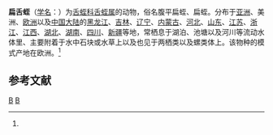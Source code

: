 {{Speciesbox 
| genus = Glossiphonia
| species = complanata
| image = Glossiphonia complanata (YPM IZ 098126).jpeg
| authority = ([[卡尔·林奈|Linnaeus]], 1758)<ref name='id10248'>{{cite web| url =http://www.bioinfo.cn/db05/BjdwSpecies.php?action=view&id=10248| title =扁舌蛭| work =《中国动物物种编目数据库》| publisher =中国科学院微生物研究所| author =中国科学院动物研究所| accessdate =2009-04-16| deadurl =yes| archiveurl =https://web.archive.org/web/20160305071451/http://www.bioinfo.cn/db05/BjdwSpecies.php?action=view&id=10248| archivedate =2016-03-05}}</ref>
}}

'''扁舌蛭'''（[[学名|学名]]：{{lang|la|''Glossiphonia complanata''}}）为[[舌蛭科|舌蛭科]][[舌蛭属|舌蛭属]]的动物，俗名腹平扁蛭、扁蛭。分布于[[亚洲|亚洲]]、美洲、[[欧洲|欧洲]]以及[[中国大陆|中国大陆]]的[[黑龙江|黑龙江]]、[[吉林|吉林]]、[[辽宁|辽宁]]、[[内蒙古|内蒙古]]、[[河北|河北]]、[[山东|山东]]、[[江苏|江苏]]、[[浙江|浙江]]、[[江西|江西]]、[[湖北|湖北]]、[[湖南|湖南]]、[[四川|四川]]、[[新疆|新疆]]等地，常栖息于湖泊、池塘以及河川等流动水体里、主要附着于水中石块或水草上以及也见于两栖类以及螺类体上。该物种的模式产地在欧洲。<ref name='id10248'/>

== 参考文献 ==
{{reflist}}

{{Taxonbar|from=Q1548964}}

[[Category:舌蛭属|B]]
[[Category:卡尔·林奈命名的生物分类|B]]